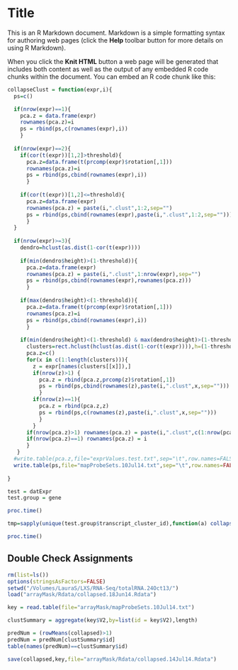 Title
========================================================

This is an R Markdown document. Markdown is a simple formatting syntax for authoring web pages (click the **Help** toolbar button for more details on using R Markdown).

When you click the **Knit HTML** button a web page will be generated that includes both content as well as the output of any embedded R code chunks within the document. You can embed an R code chunk like this:

```r
collapseClust = function(expr,i){
  ps=c()

  if(nrow(expr)==1){
    pca.z = data.frame(expr)
    rownames(pca.z)=i
    ps = rbind(ps,c(rownames(expr),i))
    }
  
  if(nrow(expr)==2){
    if(cor(t(expr))[1,2]>threshold){
      pca.z=data.frame(t(prcomp(expr)$rotation[,1]))
      rownames(pca.z)=i
      ps = rbind(ps,cbind(rownames(expr),i))
      }
    
    if(cor(t(expr))[1,2]<=threshold){
      pca.z=data.frame(expr)
      rownames(pca.z) = paste(i,".clust",1:2,sep="")
      ps = rbind(ps,cbind(rownames(expr),paste(i,".clust",1:2,sep="")))
      }
  }
  
  if(nrow(expr)>=3){
    dendro=hclust(as.dist(1-cor(t(expr))))
    
    if(min(dendro$height)>(1-threshold)){
      pca.z=data.frame(expr)
      rownames(pca.z) = paste(i,".clust",1:nrow(expr),sep="")
      ps = rbind(ps,cbind(rownames(expr),rownames(pca.z)))
      }
    
    if(max(dendro$height)<(1-threshold)){
      pca.z=data.frame(t(prcomp(expr)$rotation[,1]))
      rownames(pca.z)=i
      ps = rbind(ps,cbind(rownames(expr),i))
      }
      
    if(min(dendro$height)<(1-threshold) & max(dendro$height)>(1-threshold)){
      clusters=rect.hclust(hclust(as.dist(1-cor(t(expr)))),h=(1-threshold))
      pca.z=c()
      for(x in c(1:length(clusters))){
        z = expr[names(clusters[[x]]),]
        if(nrow(z)>1) {
          pca.z = rbind(pca.z,prcomp(z)$rotation[,1])
          ps = rbind(ps,cbind(rownames(z),paste(i,".clust",x,sep="")))
          }
        if(nrow(z)==1){
          pca.z = rbind(pca.z,z)
          ps = rbind(ps,c(rownames(z),paste(i,".clust",x,sep="")))
          }
        }
      if(nrow(pca.z)>1) rownames(pca.z) = paste(i,".clust",c(1:nrow(pca.z)),sep="")
      if(nrow(pca.z)==1) rownames(pca.z) = i
      }
   }
  #write.table(pca.z,file="exprValues.test.txt",sep="\t",row.names=FALSE,col.names=FALSE,append=TRUE)
  write.table(ps,file="mapProbeSets.10Jul14.txt",sep="\t",row.names=FALSE,col.names=FALSE,append=TRUE,quote=FALSE)
  
}

test = datExpr
test.group = gene

proc.time()

tmp=sapply(unique(test.group$transcript_cluster_id),function(a) collapseClust(test[test.group$transcript_cluster_id==a,],a))

proc.time()
```

Double Check Assignments
------------------------

```r
rm(list=ls())
options(stringsAsFactors=FALSE)
setwd("/Volumes/LauraS/LXS/RNA-Seq/totalRNA.24Oct13/")
load("arrayMask/Rdata/collapsed.18Jun14.Rdata")

key = read.table(file="arrayMask/mapProbeSets.10Jul14.txt")

clustSummary = aggregate(key$V2,by=list(id = key$V2),length)

predNum = (rowMeans(collapsed)>1)
predNum = predNum[clustSummary$id]
table(names(predNum)==clustSummary$id)

save(collapsed,key,file="arrayMask/Rdata/collapsed.14Jul14.Rdata")
```

